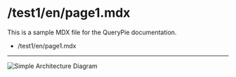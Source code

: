 # /test1/en/page1.mdx

This is a sample MDX file for the QueryPie documentation.

- /test1/en/page1.mdx
----
![Simple Architecture Diagram](./simple-architecture.png)
